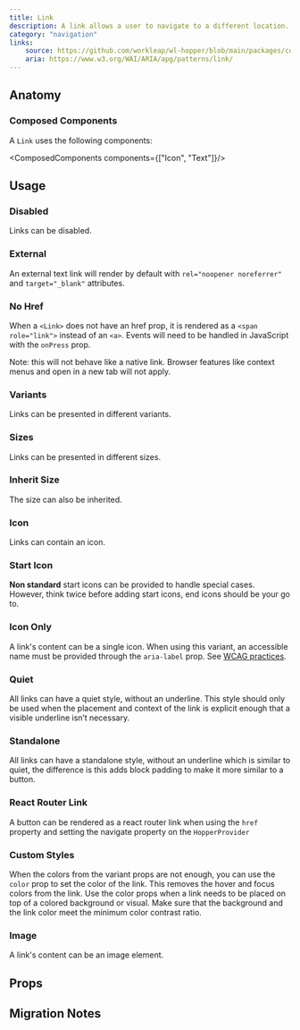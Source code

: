```yaml
---
title: Link
description: A link allows a user to navigate to a different location.
category: "navigation"
links:
    source: https://github.com/workleap/wl-hopper/blob/main/packages/components/src/link/src/Link.tsx
    aria: https://www.w3.org/WAI/ARIA/apg/patterns/link/
---
```


<Example src="link/docs/preview" isOpen />

## Anatomy

### Composed Components

A `Link` uses the following components:

<ComposedComponents components={["Icon", "Text"]}/>

## Usage

### Disabled

Links can be disabled.

<Example src="link/docs/disabled" />

### External

An external text link will render by default with `rel="noopener noreferrer"` and `target="_blank"` attributes.

<Example src="link/docs/external" />

### No Href

When a `<Link>` does not have an href prop, it is rendered as a `<span role="link">` instead of an `<a>`. Events will need to be handled in JavaScript with the `onPress` prop.

Note: this will not behave like a native link. Browser features like context menus and open in a new tab will not apply.

<Example src="link/docs/noHref" />

### Variants

Links can be presented in different variants.

<Example src="link/docs/variants" />

### Sizes

Links can be presented in different sizes.

<Example src="link/docs/size" />

### Inherit Size

The size can also be inherited.

<Example src="link/docs/inheritSize" />

### Icon

Links can contain an icon.

<Example src="link/docs/icon" />

### Start Icon

**Non standard** start icons can be provided to handle special cases. However, think twice before adding start icons, end icons should be your go to.

<Example src="link/docs/startIcon" />

### Icon Only

A link's content can be a single icon. When using this variant, an accessible name must be provided through the `aria-label` prop. See [WCAG practices](https://www.w3.org/TR/WCAG20-TECHS/ARIA6.html).

<Example src="link/docs/iconOnly" />

### Quiet

All links can have a quiet style, without an underline. This style should only be used when the placement and context of the link is explicit enough that a visible underline isn’t necessary.

<Example src="link/docs/quiet" />

### Standalone

All links can have a standalone style, without an underline which is similar to quiet, the difference is this adds block padding to make it more similar to a button.

<Example src="link/docs/standalone" />

### React Router Link

A button can be rendered as a react router link when using the `href` property and setting the navigate property on the `HopperProvider`

<Example src="link/docs/reactRouterLink" />

### Custom Styles

When the colors from the variant props are not enough, you can use the `color` prop to set the color of the link. This removes the hover and focus colors from the link. Use the color props when a link needs to be placed on top of a colored background or visual. Make sure that the background and the link color meet the minimum color contrast ratio.

<Example src="link/docs/staticColor" />

### Image

A link's content can be an image element.

<Example src="link/docs/image" />

## Props

<PropTable component="Link" />

## Migration Notes

<MigrateGuide src="link/docs/migration-notes" />

